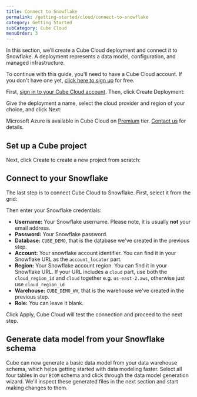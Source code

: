 ```yaml
---
title: Connect to Snowflake
permalink: /getting-started/cloud/connect-to-snowflake
category: Getting Started
subCategory: Cube Cloud
menuOrder: 3
---
```


In this section, we’ll create a Cube Cloud deployment and connect it to Snowflake. 
A deployment represents a data model, configuration, and managed infrastructure.

To continue with this guide, you'll need to have a Cube Cloud account. If you
don't have one yet, [click here to sign up][cube-cloud-signup] for free.

First, [sign in to your Cube Cloud account][cube-cloud-signin]. Then,
click&nbsp;<Btn>Create Deployment</Btn>:

Give the deployment a name, select the cloud provider and region of your choice,
and click <Btn>Next</Btn>:

<Screenshot
  alt="Cube Cloud Create Deployment Screen"
  src="https://ucarecdn.com/2338323e-0db8-4224-8e7a-3b4daf9c60ec/"
/>

<SuccessBox>

Microsoft Azure is available in Cube Cloud on
[Premium](https://cube.dev/pricing) tier. [Contact us](https://cube.dev/contact)
for details.

</SuccessBox>

## Set up a Cube project

Next, click <Btn>Create</Btn> to create a new project from scratch:

<Screenshot
  alt="Cube Cloud Upload Project Screen"
  src="https://ucarecdn.com/46b72b61-b650-4271-808d-55203f1c8d8b/"
/>

## Connect to your Snowflake 

The last step is to connect Cube Cloud to Snowflake. First, select it from the grid:

<Screenshot
  alt="Cube Cloud Setup Database Screen"
  src="https://ucarecdn.com/1d656ba9-dd83-4ff4-a59e-8b5f97a9ddcc/"
/>

Then enter your Snowflake credentials:

- **Username:** Your Snowflake username. Please note, it is usually **not** your email address.
- **Password:** Your Snowflake password.
- **Database:** `CUBE_DEMO`, that is the database we've created in the previous step.
- **Account:** Your snowflake account identifier. You can find it in your Snowflake URL as the `account_locator` part.
- **Region:** Your Snowflake account region. You can find it in your Snowflake URL. If your URL includes a `cloud` part, use both the `cloud_region_id` and `cloud` together e.g. `us-east-2.aws`, otherwise just use `cloud_region_id`
- **Warehouse:** `CUBE_DEMO_WH`, that is the warehouse we've created in the previous step.
- **Role:** You can leave it blank.

Click <Btn>Apply</Btn>, Cube Cloud will test the connection and proceed to the next step.

## Generate data model from your Snowflake schema

Cube can now generate a basic data model from your data warehouse schema, which helps getting started with data modeling faster.
Select all four tables in our `ECOM` schema and click through the data model generation wizard. We'll inspect these generated files in the next section and start making changes to them.

[aws-docs-sec-group]:
  https://docs.aws.amazon.com/vpc/latest/userguide/security-groups.html
[aws-docs-sec-group-rule]:
  https://docs.aws.amazon.com/vpc/latest/userguide/security-group-rules.html
[cube-cloud-signin]: https://cubecloud.dev/auth
[cube-cloud-signup]: https://cubecloud.dev/auth/signup
[ref-conf-db]: /config/databases
[ref-getting-started-cloud-generate-models]:
  /getting-started/cloud/generate-models
